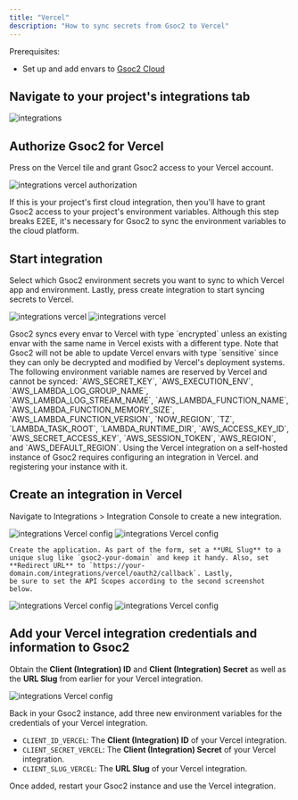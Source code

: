 ```yaml
---
title: "Vercel"
description: "How to sync secrets from Gsoc2 to Vercel"
---
```


<Tabs>
  <Tab title="Usage">
  Prerequisites:

- Set up and add envars to [Gsoc2 Cloud](https://app.gsoc2.com)

## Navigate to your project's integrations tab

![integrations](../../images/integrations.png)

## Authorize Gsoc2 for Vercel

Press on the Vercel tile and grant Gsoc2 access to your Vercel account.

![integrations vercel authorization](../../images/integrations/vercel/integrations-vercel-auth.png)

<Info>
  If this is your project's first cloud integration, then you'll have to grant
  Gsoc2 access to your project's environment variables. Although this step
  breaks E2EE, it's necessary for Gsoc2 to sync the environment variables to
  the cloud platform.
</Info>

## Start integration

Select which Gsoc2 environment secrets you want to sync to which Vercel app and environment. Lastly, press create integration to start syncing secrets to Vercel.

![integrations vercel](../../images/integrations/vercel/integrations-vercel-create.png)
![integrations vercel](../../images/integrations/vercel/integrations-vercel.png)

<Info>
  Gsoc2 syncs every envar to Vercel with type `encrypted` unless an existing
  envar with the same name in Vercel exists with a different type. Note that
  Gsoc2 will not be able to update Vercel envars with type `sensitive` since
  they can only be decrypted and modified by Vercel's deployment systems.
</Info>

<Warning>
  The following environment variable names are reserved by Vercel and cannot be
  synced: `AWS_SECRET_KEY`, `AWS_EXECUTION_ENV`, `AWS_LAMBDA_LOG_GROUP_NAME`,
  `AWS_LAMBDA_LOG_STREAM_NAME`, `AWS_LAMBDA_FUNCTION_NAME`,
  `AWS_LAMBDA_FUNCTION_MEMORY_SIZE`, `AWS_LAMBDA_FUNCTION_VERSION`,
  `NOW_REGION`, `TZ`, `LAMBDA_TASK_ROOT`, `LAMBDA_RUNTIME_DIR`,
  `AWS_ACCESS_KEY_ID`, `AWS_SECRET_ACCESS_KEY`, `AWS_SESSION_TOKEN`,
  `AWS_REGION`, and `AWS_DEFAULT_REGION`.
</Warning>
  </Tab>
  <Tab title="Self-Hosted Setup">
  Using the Vercel integration on a self-hosted instance of Gsoc2 requires configuring an integration in Vercel.
  and registering your instance with it.
  
  ## Create an integration in Vercel
  
  Navigate to Integrations > Integration Console to create a new integration.
  
   ![integrations Vercel config](../../images/integrations/vercel/integrations-vercel-config-integrations-console.png) 
   ![integrations Vercel config](../../images/integrations/vercel/integrations-vercel-config-new-app.png) 
    
    Create the application. As part of the form, set a **URL Slug** to a unique slug like `gsoc2-your-domain` and keep it handy. Also, set **Redirect URL** to `https://your-domain.com/integrations/vercel/oauth2/callback`. Lastly,
    be sure to set the API Scopes according to the second screenshot below.
   
   ![integrations Vercel config](../../images/integrations/vercel/integrations-vercel-config-new-app-form-1.png) 
   ![integrations Vercel config](../../images/integrations/vercel/integrations-vercel-config-new-app-form-2.png) 
   
   ## Add your Vercel integration credentials and information to Gsoc2
   
   Obtain the **Client (Integration) ID** and **Client (Integration) Secret** as well as the **URL Slug** from earlier for your Vercel integration.

   ![integrations Vercel config](../../images/integrations/vercel/integrations-vercel-config-credentials.png) 
   
   Back in your Gsoc2 instance, add three new environment variables for the credentials of your Vercel integration.

   - `CLIENT_ID_VERCEL`: The **Client (Integration) ID** of your Vercel integration.
   - `CLIENT_SECRET_VERCEL`: The **Client (Integration) Secret** of your Vercel integration.
   - `CLIENT_SLUG_VERCEL`: The **URL Slug** of your Vercel integration.
   
  Once added, restart your Gsoc2 instance and use the Vercel integration.

  </Tab>
</Tabs>

